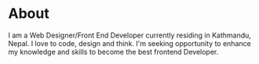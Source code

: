 # About

I am a Web Designer/Front End Developer currently residing in Kathmandu, Nepal. I love to code, design and think. I'm seeking opportunity to enhance my knowledge and skills to become the best frontend Developer.
